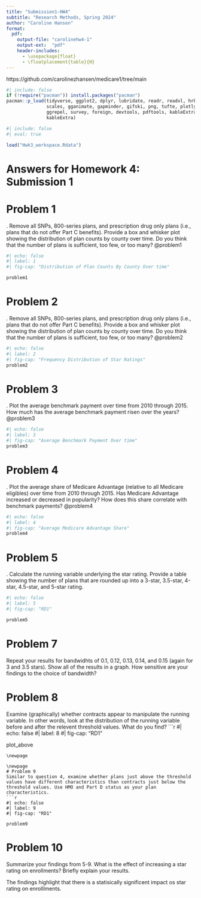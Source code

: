 ```yaml
---
title: "Submission1-HW4"
subtitle: "Research Methods, Spring 2024"
author: "Caroline Hansen"
format:
  pdf:
    output-file: "carolinehw4-1"
    output-ext:  "pdf"
    header-includes:
      - \usepackage{float}
      - \floatplacement{table}{H}
---
```


https://github.com/carolinezhansen/medicare1/tree/main

```r
#| include: false
if (!require("pacman")) install.packages("pacman")
pacman::p_load(tidyverse, ggplot2, dplyr, lubridate, readr, readxl, hrbrthemes, fixest,
               scales, gganimate, gapminder, gifski, png, tufte, plotly, OECD,
               ggrepel, survey, foreign, devtools, pdftools, kableExtra, modelsummary,
               kableExtra)
```

```r
#| include: false
#| eval: true

load("Hwk3_workspace.Rdata")
```



# Answers for Homework 4: Submission 1
\newpage

# Problem 1 
\noindent 1. Remove all SNPs, 800-series plans, and prescription drug only plans (i.e., plans that do not offer Part C benefits). Provide a box and whisker plot showing the distribution of plan counts by county over time. Do you think that the number of plans is sufficient, too few, or too many? @problem1
```r
#| echo: false
#| label: 1
#| fig-cap: "Distribution of Plan Counts By County Over time"

problem1

```

\newpage
# Problem 2
\noindent 2. Remove all SNPs, 800-series plans, and prescription drug only plans (i.e., plans that do not offer Part C benefits). Provide a box and whisker plot showing the distribution of plan counts by county over time. Do you think that the number of plans is sufficient, too few, or too many? @problem2
```r
#| echo: false
#| label: 2
#| fig-cap: "Frequency Distribution of Star Ratings"
problem2
```

\newpage
# Problem 3
\noindent 3. Plot the average benchmark payment over time from 2010 through 2015. How much has the average benchmark payment risen over the years? @problem3
```r
#| echo: false
#| label: 3
#| fig-cap: "Average Benchmark Payment Over time"
problem3
```



\newpage
# Problem 4
\noindent 4. Plot the average share of Medicare Advantage (relative to all Medicare eligibles) over time from 2010 through 2015. Has Medicare Advantage increased or decreased in popularity? How does this share correlate with benchmark payments?
@problem4
```r
#| echo: false
#| label: 4
#| fig-cap: "Average Medicare Advantage Share"
problem4
```

\newpage
# Problem 5
\noindent 5. Calculate the running variable underlying the star rating. Provide a table showing the number of plans that are rounded up into a 3-star, 3.5-star, 4-star, 4.5-star, and 5-star rating.
```r
#| echo: false
#| label: 5
#| fig-cap: "RD1"

problem5
```


\newpage
# Problem 7
Repeat your results for bandwidhts of 0.1, 0.12, 0.13, 0.14, and 0.15 (again for 3 and 3.5 stars). Show all of the results in a graph. How sensitive are your findings to the choice of bandwidth?

\newpage
# Problem 8
Examine (graphically) whether contracts appear to manipulate the running variable. In other words, look at the distribution of the running variable before and after the relevent threshold values. What do you find?
 ```r
#| echo: false
#| label: 8
#| fig-cap: "RD1"

plot_above

```
\newpage

\newpage
# Problem 9
Similar to question 4, examine whether plans just above the threshold values have different characteristics than contracts just below the threshold values. Use HMO and Part D status as your plan characteristics.
```r
#| echo: false
#| label: 9
#| fig-cap: "RD1"

problem9
```

\newpage

# Problem 10
Summarize your findings from 5-9. What is the effect of increasing a star rating on enrollments? Briefly explain your results.

The findings highlight that there is a statisically significent impact os star rating on enrolllments. 